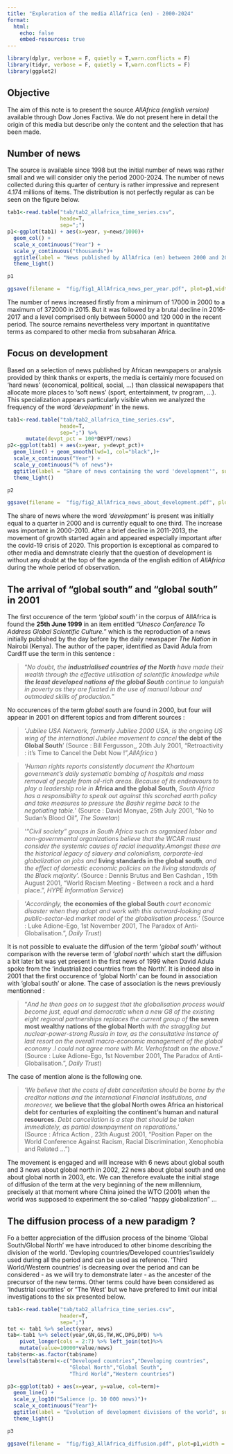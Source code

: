 ```yaml
---
title: "Exploration of the media AllAfrica (en) - 2000-2024"
format: 
  html:
    echo: false
    embed-resources: true
---
```


```r
library(dplyr, verbose = F, quietly = T,warn.conflicts = F)
library(tidyr, verbose = F, quietly = T,warn.conflicts = F)
library(ggplot2)
```



## Objective

The aim of this note is to present the source *AllAfrica (english version)* available through Dow Jones Factiva. We do not present here in detail the origin of this media but describe only the content and the selection that has been made.

## Number of news

The source is available since 1998 but the initial number of news was rather small and we will consider only the period 2000-2024. The number of news collected during this quarter of century is rather impressive and represent 4.174 millions of items. The distribution is not perfectly regular as can be seen on the figure below.


```r
tab1<-read.table("tab/tab2_allafrica_time_series.csv",
                 heade=T,
                 sep=";")
p1<-ggplot(tab1) + aes(x=year, y=news/1000)+
  geom_col() +
  scale_x_continuous("Year") +
  scale_y_continuous("thousands")+
  ggtitle(label = "News published by AllAfrica (en) between 2000 and 2024", subtitle = "Source : AllAfrica english edition - Dow Jones Factiva")+
  theme_light()

p1

ggsave(filename =  "fig/fig1_AllAfrica_news_per_year.pdf", plot=p1,width = 8, height=6)
```

The number of news increased firstly from a minimum of 17000 in 2000 to a maximum of 372000 in 2015. But it was followed by a brutal decline in 2016-2017 and a level comprised only between 50000 and 120 000 in the recent period. The source remains nevertheless very important in quantitative terms as compared to other media from subsaharan Africa. 


## Focus on development

Based on a selection of news published by African newspapers or analysis provided by think thanks or experts, the media is certainly more focused on 'hard news' (economical, political, social, ...) than classical newspapers that allocate more places to 'soft news' (sport, entertainment, tv program, ...). This specialization appears particularly visible when we analyzed the frequency of the word *'development'* in the news.

```r
tab1<-read.table("tab/tab2_allafrica_time_series.csv",
                 heade=T,
                 sep=";") %>% 
      mutate(devpt_pct = 100*DEVPT/news)
p2<-ggplot(tab1) + aes(x=year, y=devpt_pct)+
  geom_line() + geom_smooth(lwd=1, col="black",)+
  scale_x_continuous("Year") +
  scale_y_continuous("% of news")+
  ggtitle(label = "Share of news containing the word 'development'", subtitle = "Source : AllAfrica english edition - Dow Jones Factiva")+
  theme_light()

p2

ggsave(filename =  "fig/fig2_AllAfrica_news_about_development.pdf", plot=p1,width = 8, height=6)
```

The share of news where the word *'development'* is present was initially equal to a quarter in 2000 and is currently equalt to one third. The increase was important in 2000-2010. After a brief decline in 2011-2013, the movement of growth started again and appeared especially important after the covid-19 crisis of 2020. This proportion is exceptional as compared to other media and demnstrate clearly that the question of development is without any doubt at the top of the agenda of the english edition of *AllAfrica* during the whole period of observation. 

## The arrival of "global south" and "global south" in 2001

The first occurence of the term *'global south'* in the corpus of AllAfrica is found the **25th June 1999** in an item entitled "*Unesco Conference To Address Global Scientific Culture.*"  which is the reproduction of a news initially published by the day before by the daily newspaper *The Nation* in Nairobi (Kenya). The author of the paper, identified as David Adula from Cardiff use the term in this sentence : 


> "*No doubt, the* ***industrialised countries of the North*** *have made their wealth through the effective utilisation of scientific knowledge while* ***the least  developed nations of the global South*** *continue to languish in poverty as they are fixated in the use of manual labour and outmoded skills of production.*" 

No occurences of the term *global south* are found in 2000, but four will appear in 2001 on different topics and from different sources :

>  '*Jubilee USA Network, formerly Jubilee 2000 USA, is the ongoing US wing of the international Jubilee movement to cancel* **the debt of the Global South**'
(Source : Bill Fergusson,,  20th July 2001, "Retroactivity : it's Time to Cancel the Debt Now !",*AllAfrica* )

>'*Human rights reports consistently document the Khartoum government's daily systematic bombing of hospitals and mass removal of people from oil-rich areas. Because of its endeavours to play a leadership role in* **Africa and the global South**, *South Africa has a responsibility to speak out against this scorched earth policy and take measures to pressure the Bashir regime back to the negotiating table.*' 
(Source : David Monyae, 25th July 2001, "No to Sudan's Blood Oil", *The Sowetan*) 

> '*"Civil society" groups in South Africa such as organized labor and non-governmental organizations believe that the WCAR must consider the systemic causes of racial inequality.Amongst these are the historical legacy of slavery and colonialism, corporate-led globalization on jobs and* **living standards in the global south**, *and the effect of domestic economic policies on the living standards of the Black majority*'. 
(Source : Dennis Brutus and Ben Cashdan , 15th August 2001, "World Racism Meeting - Between a rock and a hard place. ", *HYPE Information Service*) 


>'*Accordingly,* **the economies of the global South** *court economic disaster when they adopt and work with this outward-looking and public-sector-led market model of the globalisation process.*'
(Source : Luke Adione-Ego, 1st November 2001, The Paradox of Anti-Globalisation.", *Daily Trust*) 

It is not possible to evaluate the diffusion of the term '*global south*' without comparison with the reverse term of '*global north*' which start the diffusion a bit later bit was yet present in the first news of 1999 when David Adula spoke from the 'industrialized countries from the North'.  It is indeed also in 2001 that the first occurence of 'global North' can be found in association with 'global south' or alone. The case of association is the news previously mentionned :

> "*And he then goes on to suggest that the globalisation process would become just, equal and democratic when a new G8 of the existing eight regional partnerships replaces the current group of* **the seven most wealthy nations of the global North** *with the straggling but nuclear-power-strong Russia in tow, as the consultative instance of last resort on the overall macro-economic management of the global economy .I could not agree more with Mr. Verhofstadt on the above*."
(Source : Luke Adione-Ego, 1st November 2001, The Paradox of Anti-Globalisation.", *Daily Trust*)

The case of mention alone is the following one.

> '*We believe that the costs of debt cancellation should be borne by the creditor nations and the International Financial Institutions, and moreover,* **we believe that the global North owes Africa an historical debt for centuries of exploiting the continent's human and natural resources**. *Debt cancellation is a step that should be taken immediately, as partial downpayment on reparations.*'  
(Source : Africa Action , 23th August 2001, "Position Paper on the World Conference Against Racism, Racial Discrimination, Xenophobia and Related ... ") 

The movement is engaged and will increase with 6 news about global south and 3 news about global north  in 2002, 22 news about global south and one about global north in 2003, etc.  We can therefore evaluate the initial stage of diffusion of the term at the very beginning of the new millennium, precisely at that moment where China joined the WTO (2001) when the world was supposed to experiment the so-called "happy globalization" ...
 

## The diffusion process of a new paradigm ?

Fo a better appreciation of the diffusion process of the binome 'Global South/Global North' we have introduced to other binome describing the division of the world. 'Devloping countries/Developed countries'iswidely used during all the period and can be used as reference. 'Third World/Western countries' is decreasing over the period and can be considered - as we will try to demonstrate later - as the ancester of the precursor of the new terms. Other terms could have been considered as 'Industrial countries' or "The West' but we have prefered to limit our initial investigations to the six presented below.


```r
tab1<-read.table("tab/tab2_allafrica_time_series.csv",
                 header=T,
                 sep=";") 
tot <- tab1 %>% select(year, news) 
tab<-tab1 %>% select(year,GN,GS,TW,WC,DPG,DPD) %>%
    pivot_longer(cols = 2:7) %>% left_join(tot)%>%
    mutate(value=10000*value/news)
tab$term<-as.factor(tab$name)
levels(tab$term)<-c("Developed countries","Developing countries",
                    "Global North","Global South",
                    "Third World","Western countries")

p3<-ggplot(tab) + aes(x=year, y=value, col=term)+
  geom_line() + 
  scale_y_log10("Salience (p. 10 000 news)")+
  scale_x_continuous("Year")+
  ggtitle(label = "Evolution of development divisions of the world", subtitle = "Source : AllAfrica english edition - Dow Jones Factiva")+
  theme_light()

p3

ggsave(filename =  "fig/fig3_AllAfrica_diffusion.pdf", plot=p1,width = 8, height=8)


```





